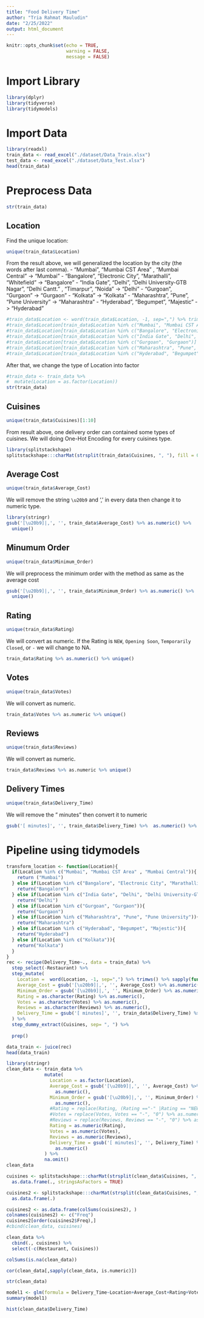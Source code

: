 ```yaml
---
title: "Food Delivery Time"
author: "Tria Rahmat Mauludin"
date: "2/25/2022"
output: html_document
---
```


```r
knitr::opts_chunk$set(echo = TRUE,
                      warning = FALSE,
                      message = FALSE)
```

# Import Library
```r
library(dplyr)
library(tidyverse)
library(tidymodels)
```

# Import Data
```r
library(readxl)
train_data <- read_excel("./dataset/Data_Train.xlsx")
test_data <- read_excel("./dataset/Data_Test.xlsx")
head(train_data)
```

# Preprocess Data
```r
str(train_data)
```
## Location
Find the unique location:
```r
unique(train_data$Location)
```
From the result above, we will generalized the location by the city (the words after last comma).
- "Mumbai", "Mumbai CST Area" , "Mumbai Central" -> "Mumbai"
- "Bangalore", "Electronic City", "Marathalli", "Whitefield" -> "Bangalore"
- "India Gate", "Delhi", "Delhi University-GTB Nagar", "Delhi Cantt." , "Timarpur", "Noida" -> "Delhi"
- "Gurgoan", "Gurgaon" -> "Gurgaon"
- "Kolkata" -> "Kolkata"
- "Maharashtra", "Pune", "Pune University" -> "Maharashtra"
- "Hyderabad", "Begumpet", "Majestic" -> "Hyderabad"
```r
#train_data$Location <- word(train_data$Location, -1, sep=",") %>% trimws() #%>% 
#train_data$Location[train_data$Location %in% c("Mumbai", "Mumbai CST Area" , "Mumbai Central")] <- "Mumbai"
#train_data$Location[train_data$Location %in% c("Bangalore", "Electronic City", "Marathalli", "Whitefield")] <- "Bangalore"
#train_data$Location[train_data$Location %in% c("India Gate", "Delhi", "Delhi University-GTB Nagar", "Delhi Cantt." , "Timarpur", "Noida")] <- "Delhi"
#train_data$Location[train_data$Location %in% c("Gurgoan", "Gurgaon")] <- "Gurgaon"
#train_data$Location[train_data$Location %in% c("Maharashtra", "Pune", "Pune University")] <- "Maharashtra"
#train_data$Location[train_data$Location %in% c("Hyderabad", "Begumpet", "Majestic")] <- "Hyderabad"
```

After that, we change the type of Location into factor
```r
#train_data <- train_data %>% 
#  mutate(Location = as.factor(Location))
str(train_data)
```

## Cuisines
```r
unique(train_data$Cuisines)[1:10]
```
From result above, one delivery order can contained some types of cuisines. We will doing One-Hot Encoding for every cuisines type.
```r
library(splitstackshape)
splitstackshape:::charMat(strsplit(train_data$Cuisines, ", "), fill = 0L)
```
## Average Cost
```r
unique(train_data$Average_Cost)
```
We will remove the string `\u20b9` and ',' in every data then change it to numeric type.
```r
library(stringr)
gsub('[\u20b9]|,', '', train_data$Average_Cost) %>% as.numeric() %>% 
  unique()
```
## Minumum Order
```r
unique(train_data$Minimum_Order)
```
We will preprocess the minimum order with the method as same as the average cost
```r
gsub('[\u20b9]|,', '', train_data$Minimum_Order) %>% as.numeric() %>% 
  unique()
```
## Rating
```r
unique(train_data$Rating)
```
We will convert as numeric. If the Rating is `NEW`, `Opening Soon`, `Temporarily Closed`, or `-` we will change to NA.
```r
train_data$Rating %>% as.numeric() %>% unique()
```
## Votes
```r
unique(train_data$Votes)
```
We will convert as numeric.
```r
train_data$Votes %>% as.numeric %>% unique()
```
## Reviews
```r
unique(train_data$Reviews)
```
We will convert as numeric.
```r
train_data$Reviews %>% as.numeric %>% unique()
```
## Delivery Times
```r
unique(train_data$Delivery_Time)
```
We will remove the " minutes" then convert it to numeric
```r
gsub('[ minutes]', '', train_data$Delivery_Time) %>%  as.numeric() %>% unique()
```
# Pipeline using tidymodels
```r
transform_location <- function(Location){
  if(Location %in% c("Mumbai", "Mumbai CST Area" , "Mumbai Central")){
    return ("Mumbai")
  } else if(Location %in% c("Bangalore", "Electronic City", "Marathalli", "Whitefield")){
    return("Bangalore")
  } else if(Location %in% c("India Gate", "Delhi", "Delhi University-GTB Nagar", "Delhi Cantt." , "Timarpur", "Noida")){
    return("Delhi")
  } else if(Location %in% c("Gurgoan", "Gurgaon")){
    return("Gurgaon")
  } else if(Location %in% c("Maharashtra", "Pune", "Pune University")){
    return("Maharashtra")
  } else if(Location %in% c("Hyderabad", "Begumpet", "Majestic")){
    return("Hyderabad")
  } else if(Location %in% c("Kolkata")){
    return("Kolkata")
  }
}
rec <- recipe(Delivery_Time~., data = train_data) %>% 
  step_select(-Restaurant) %>% 
  step_mutate(
    Location =  word(Location, -1, sep=",") %>% trimws() %>% sapply(function(x) transform_location(x)),
    Average_Cost = gsub('[\u20b9]|,', '', Average_Cost) %>% as.numeric(),
    Minimum_Order = gsub('[\u20b9]|,', '', Minimum_Order) %>% as.numeric(),
    Rating = as.character(Rating) %>% as.numeric(),
    Votes = as.character(Votes) %>% as.numeric(),
    Reviews = as.character(Reviews) %>% as.numeric(),
    Delivery_Time = gsub('[ minutes]', '', train_data$Delivery_Time) %>%  as.numeric()
  ) %>% 
  step_dummy_extract(Cuisines, sep= ", ") %>%
  
  prep()
```

```r
data_train <- juice(rec)
head(data_train)
```

```r
library(stringr)
clean_data <- train_data %>%
              mutate(
                Location = as.factor(Location),
                Average_Cost = gsub('[\u20b9]|,', '', Average_Cost) %>% 
                  as.numeric(),
                Minimum_Order = gsub('[\u20b9]|,', '', Minimum_Order) %>% 
                  as.numeric(),
                #Rating = replace(Rating, (Rating =="-" |Rating == "NEW"), "0") %>% as.numeric(Rating),
                #Votes = replace(Votes, Votes == "-", "0") %>% as.numeric(Votes),
                #Reviews = replace(Reviews, Reviews == "-", "0") %>% as.numeric(Reviews),
                Rating = as.numeric(Rating),
                Votes = as.numeric(Votes),
                Reviews = as.numeric(Reviews),
                Delivery_Time = gsub('[ minutes]', '', Delivery_Time) %>% 
                  as.numeric()
              ) %>%
              na.omit()
clean_data
```
```r
cuisines <- splitstackshape:::charMat(strsplit(clean_data$Cuisines, ", "), fill = "0") %>% 
  as.data.frame(., stringsAsFactors = TRUE)

cuisines2 <- splitstackshape:::charMat(strsplit(clean_data$Cuisines, ", "), fill = 0) %>% 
  as.data.frame(.)

cuisines2 <- as.data.frame(colSums(cuisines2), )
colnames(cuisines2) <- c("Freq")
cuisines2[order(cuisines2$Freq),]
#cbind(clean_data, cuisines)
```



```r
clean_data %>% 
  cbind(., cuisines) %>% 
  select(-c(Restaurant, Cuisines))
```

```r
colSums(is.na(clean_data))
```
```r
cor(clean_data[,sapply(clean_data, is.numeric)])
```
```r
str(clean_data)
```

```r
model1 <- glm(formula = Delivery_Time~Location+Average_Cost+Rating+Votes+Reviews, data = clean_data, family = Gamma)
summary(model1)
```

```r
hist(clean_data$Delivery_Time)
```